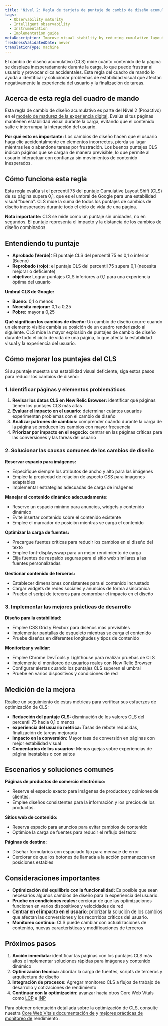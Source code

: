 ```yaml
---
title: 'Nivel 2: Regla de tarjeta de puntaje de cambio de diseño acumulativo Core web vitals'
tags:
  - Observability maturity
  - Intelligent observability
  - Instrumentation
  - Implementation guide
metaDescription: Improve visual stability by reducing cumulative layout shift to prevent user frustration and accidental clicks
freshnessValidatedDate: never
translationType: machine
---
```


El cambio de diseño acumulativo (CLS) mide cuánto contenido de la página se desplaza inesperadamente durante la carga, lo que puede frustrar al usuario y provocar clics accidentales. Esta regla del cuadro de mando lo ayuda a identificar y solucionar problemas de estabilidad visual que afectan negativamente la experiencia del usuario y la finalización de tareas.

## Acerca de esta regla del cuadro de mando

Esta regla de cambio de diseño acumulativo es parte del Nivel 2 (Proactivo) en el [modelo de madurez de la experiencia digital](/docs/new-relic-solutions/observability-maturity/digital-experience/introduction). Evalúa si tus páginas mantienen estabilidad visual durante la carga, evitando que el contenido salte e interrumpa la interacción del usuario.

**Por qué esto es importante:** Los cambios de diseño hacen que el usuario haga clic accidentalmente en elementos incorrectos, pierda su lugar mientras lee o abandone tareas por frustración. Los buenos puntajes CLS indican páginas que se cargan de manera previsible, lo que permite al usuario interactuar con confianza sin movimientos de contenido inesperados.

## Cómo funciona esta regla

Esta regla evalúa si el percentil 75 del puntaje Cumulative Layout Shift (CLS) de su página supera 0,1, que es el umbral de Google para una estabilidad visual &quot;buena&quot;. CLS mide la suma de todos los puntajes de cambios de diseño inesperados durante todo el ciclo de vida de una página.

**Nota importante:** CLS se mide como un puntaje sin unidades, no en segundos. El puntaje representa el impacto y la distancia de los cambios de diseño combinados.

## Entendiendo tu puntaje

* **Aprobado (Verde):** El puntaje CLS del percentil 75 es 0,1 o inferior (Bueno)
* **Reprobado (rojo):** el puntaje CLS del percentil 75 supera 0,1 (necesita mejorar o deficiente)
* **objetivo:** Lograr puntajes CLS inferiores a 0,1 para una experiencia óptima del usuario

**Umbral CLS de Google:**

* **Bueno:** 0,1 o menos
* **Necesita mejorar:** 0,1 a 0,25
* **Pobre:** mayor a 0,25

**Qué significan los cambios de diseño:** Un cambio de diseño ocurre cuando un elemento visible cambia su posición de un cuadro renderizado al siguiente. CLS mide la mayor explosión de puntajes de cambio de diseño durante todo el ciclo de vida de una página, lo que afecta la estabilidad visual y la experiencia del usuario.

## Cómo mejorar los puntajes del CLS

Si su puntaje muestra una estabilidad visual deficiente, siga estos pasos para reducir los cambios de diseño:

### 1. Identificar páginas y elementos problemáticos

1. **Revisar los datos CLS en New Relic Browser:** identificar qué páginas tienen los puntajes CLS más altas
2. **Evaluar el impacto en el usuario:** determinar cuántos usuarios experimentan problemas con el cambio de diseño
3. **Analizar patrones de cambios:** comprender cuándo durante la carga de la página se producen los cambios con mayor frecuencia
4. **Priorizar por impacto en el negocio:** centrar en las páginas críticas para las conversiones y las tareas del usuario

### 2. Solucionar las causas comunes de los cambios de diseño

**Reservar espacio para imágenes:**

* Especifique siempre los atributos de ancho y alto para las imágenes
* Emplee la propiedad de relación de aspecto CSS para imágenes adaptables
* Implementar estrategias adecuadas de carga de imágenes

**Manejar el contenido dinámico adecuadamente:**

* Reserve un espacio mínimo para anuncios, widgets y contenido dinámico
* Evite insertar contenido sobre el contenido existente
* Emplee el marcador de posición mientras se carga el contenido

**Optimizar la carga de fuentes:**

* Precargue fuentes críticas para reducir los cambios en el diseño del texto
* Emplee font-display:swap para un mejor rendimiento de carga
* Elija fuentes de respaldo seguras para el sitio web similares a las fuentes personalizadas

**Gestionar contenido de terceros:**

* Establecer dimensiones consistentes para el contenido incrustado
* Cargar widgets de redes sociales y anuncios de forma asincrónica
* Pruebe el script de terceros para comprobar el impacto en el diseño

### 3. Implementar las mejores prácticas de desarrollo

**Diseño para la estabilidad:**

* Emplee CSS Grid y Flexbox para diseños más previsibles
* Implementar pantallas de esqueleto mientras se carga el contenido
* Pruebe diseños en diferentes longitudes y tipos de contenido

**Monitorizar y validar:**

* Emplee Chrome DevTools y Lighthouse para realizar pruebas de CLS
* Implemente el monitoreo de usuarios reales con New Relic Browser
* Configurar alertas cuando los puntajes CLS superen el umbral
* Pruebe en varios dispositivos y condiciones de red

## Medición de la mejora

Realice un seguimiento de estas métricas para verificar sus esfuerzos de optimización de CLS:

* **Reducción del puntaje CLS:** disminución de los valores CLS del percentil 75 hacia 0,1 o menos
* **experiencia del usuario métrica:** Tasas de rebote reducidas, finalización de tareas mejorada
* **Impacto en la conversión:** Mayor tasa de conversión en páginas con mejor estabilidad visual
* **Comentarios de los usuarios:** Menos quejas sobre experiencias de página inestables o con saltos

## Escenarios y soluciones comunes

**Páginas de productos de comercio electrónico:**

* Reserve el espacio exacto para imágenes de productos y opiniones de clientes.
* Emplee diseños consistentes para la información y los precios de los productos.

**Sitios web de contenido:**

* Reserva espacio para anuncios para evitar cambios de contenido
* Optimice la carga de fuentes para reducir el reflujo del texto

**Páginas de destino:**

* Diseñar formularios con espaciado fijo para mensaje de error
* Cerciorar de que los botones de llamada a la acción permanezcan en posiciones estables

## Consideraciones importantes

* **Optimización del equilibrio con la funcionalidad:** Es posible que sean necesarios algunos cambios de diseño para la experiencia del usuario.
* **Pruebe en condiciones reales:** cerciorar de que las optimizaciones funcionen en varios dispositivos y velocidades de red
* **Centrar en el impacto en el usuario:** priorizar la solución de los cambios que afectan las conversiones y los recorridos críticos del usuario.
* **Monitoreo continuo:** CLS puede cambiar con actualizaciones de contenido, nuevas características y modificaciones de terceros

## Próximos pasos

1. **Acción inmediata:** identificar las páginas con los puntajes CLS más altos e implementar soluciones rápidas para imágenes y contenido dinámico
2. **Optimización técnica:** abordar la carga de fuentes, scripts de terceros y arquitectura de diseño
3. **Integración de procesos:** Agregar monitoreo CLS a flujos de trabajo de desarrollo y cotizaciones de rendimiento
4. **Continuar con la optimización:** avanzar hacia otros Core Web Vitals como [LCP](/docs/new-relic-solutions/observability-maturity/digital-experience/l2-cwv-lcp) e [INP](/docs/new-relic-solutions/observability-maturity/digital-experience/l2-cwv-inp)

Para obtener orientación detallada sobre la optimización de CLS, consulte nuestra [Core Web Vitals documentación de](/docs/browser/new-relic-browser/browser-apis/actiontext/) y [mejores prácticas de monitoreo de](/docs/browser/browser-monitoring/getting-started/introduction-browser-monitoring/) rendimiento .